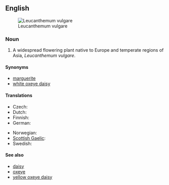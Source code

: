 {{wikipedia}}
==English==
[[Image:Ox-eye daisy 01.jpg|thumb|right|Leucanthemum vulgare]]

===Noun===
{{en-noun|sg=[[oxeye]] [[daisy]]|oxeye daisies}}

# A widespread flowering plant native to Europe and temperate regions of Asia, ''Leucanthemum vulgare''.

====Synonyms====
*[[marguerite]]
*[[white oxeye daisy]]

====Translations====
{{trans-top|flower}}
* Czech: {{t-|cs|kopretina|f}}
* Dutch: {{t|nl|gewone margriet|m|f}}
* Finnish: {{t-|fi|päivänkakkara}}
* German: {{t-|de|Margerite|f}}
{{trans-mid}}
* Norwegian: {{t|no|prestekrage}}
* [[Scottish Gaelic]]: {{t-|gd|neòinean mòr|f|xs=Scottish Gaelic}}
* Swedish: {{t|sv|prästkrage}}
{{trans-bottom}}

====See also====
*[[daisy]]
*[[oxeye]]
*[[yellow oxeye daisy]]